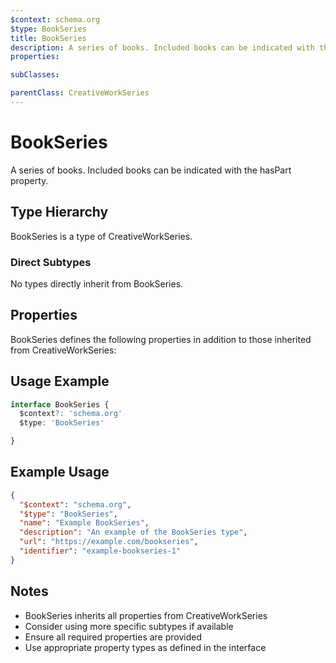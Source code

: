 ```yaml
---
$context: schema.org
$type: BookSeries
title: BookSeries
description: A series of books. Included books can be indicated with the hasPart property.
properties:

subClasses:

parentClass: CreativeWorkSeries
---
```


# BookSeries

A series of books. Included books can be indicated with the hasPart property.

## Type Hierarchy

BookSeries is a type of CreativeWorkSeries.

### Direct Subtypes

No types directly inherit from BookSeries.

## Properties

BookSeries defines the following properties in addition to those inherited from CreativeWorkSeries:



## Usage Example

```typescript
interface BookSeries {
  $context?: 'schema.org'
  $type: 'BookSeries'

}
```

## Example Usage

```json
{
  "$context": "schema.org",
  "$type": "BookSeries",
  "name": "Example BookSeries",
  "description": "An example of the BookSeries type",
  "url": "https://example.com/bookseries",
  "identifier": "example-bookseries-1"
}
```

## Notes

- BookSeries inherits all properties from CreativeWorkSeries
- Consider using more specific subtypes if available
- Ensure all required properties are provided
- Use appropriate property types as defined in the interface

